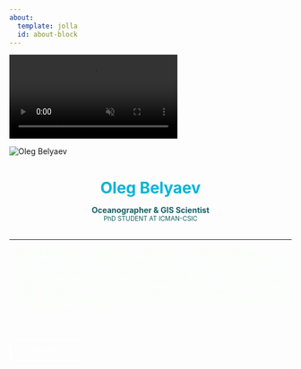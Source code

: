 ```yaml
---
about:
  template: jolla
  id: about-block
---
```


<!-- The video -->
<video autoplay muted loop id="myVideo">
  <source src="img/videoback3.mp4" type="video/mp4">
</video>

<img src="img/perfil_ecos.jpg" id="profile-img" alt="Oleg Belyaev" />

<h1 style="text-align: center;color: #00b4d8; font-size: 2em; font-weight: bold; margin-bottom: 10px;">
  Oleg Belyaev
</h1>
<p style="text-align: center; color:#125F63; font-size: 1em; margin-bottom: 0; font-weight: bold;">
  Oceanographer & GIS Scientist
</p>
<p style="text-align: center; color:#125F63; font-size: 0.8em; margin-top: 0; margin-bottom: 30px;">
  PhD STUDENT AT ICMAN-CSIC
</p>

<!-- Social Media Icons -->
<div class="social-icons">
  <a href="mailto:mail.o.belyaev@csic.es">
    <i class="fas fa-envelope"></i>
  </a>
  <a href="https://x.com/OlegBelyaevK" target="_blank">
    <i class="fab fa-square-x-twitter"></i>
  </a>
  <a href="https://github.com/obkorolev" target="_blank">
    <i class="fab fa-github"></i>
  </a>
  <a href="https://www.linkedin.com/in/olegbelyaevkorolev/" target="_blank">
    <i class="fab fa-linkedin"></i>
  </a>
  <a href="https://www.researchgate.net/profile/Oleg-Korolev-2" target="_blank">
    <i class="fab fa-researchgate"></i>
  </a>
  <a href="https://scholar.google.co.uk/citations?user=M7wfOdwAAAAJ&hl=en" target="_blank">
    <i class="fab fa-google-scholar"></i>
  </a>
  <a href="https://orcid.org/0000-0002-8851-2996" target="_blank">
    <i class="fab fa-orcid"></i>
  </a>
  
----

<p style="text-align: justify; color: #f7fff7; font-size: 1em;">
  Welcome to my website! Having grown up among two different cultures and languages allowed me to obtain a global vision and develop critical thinking, acquiring great ability in problem approaching and solving. Graduated in Biology and with a MSc in Coastal Oceanography, I am currently enrolled in a PhD program in Antarctic biogeochemistry research and earth observation in the DICHOSO project framework, at the Institute of Marine Sciences of Andalusia (CSIC).
</p>

<br>

<a href="files/OB_CV_2024.pdf" download="OlegBelyaev_CV.pdf" style="text-decoration: none;">
  <button style="padding: 10px 20px; background-color: transparent; color: white; border: 2px solid white; border-radius: 10px; cursor: pointer; display: inline-flex; align-items: center; transition: background-color 0.3s, color 0.3s;">
    <i class="fas fa-download" style="margin-right: 8px;"></i> Download CV
  </button>
</a>
